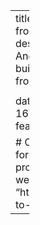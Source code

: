 ---
title: "Neural Network: from zero to hero"
description: |
  A course by Andrej Karpathy on building neural networks, from scratch, in code.
  
  <blockquote>
    "We start with the basics of backpropagation and build up to modern deep neural networks, like <code>GPT</code>. Language models are an excellent place to learn deep learning, even if your intention is to eventually go to other areas like computer vision because most of what you learn will be immediately transferable."
  </blockquote>
categories:
- deep learning
- python
- NLP

date: "2023-01-16T00:00:00Z"
image: featured.png

# Optional external URL for project (replaces project detail page).
website: "https://karpathy.ai/zero-to-hero.html"
---